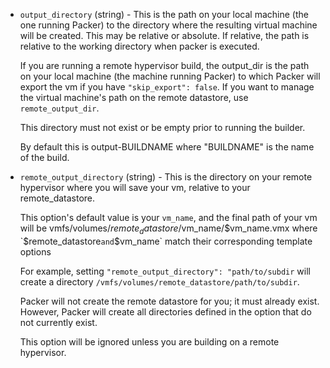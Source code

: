 <!-- Code generated from the comments of the OutputConfig struct in builder/vmware/common/output_config.go; DO NOT EDIT MANUALLY -->

- `output_directory` (string) - This is the path on your local machine (the one running Packer) to the
  directory where the resulting virtual machine will be created.
  This may be relative or absolute. If relative, the path is relative to
  the working directory when packer is executed.
  
  If you are running a remote hypervisor build, the output_dir is the path on your
  local machine (the machine running Packer) to which Packer will export
  the vm if you have `"skip_export": false`. If you want to manage the
  virtual machine's path on the remote datastore, use `remote_output_dir`.
  
  This directory must not exist or be empty prior to running
  the builder.
  
  By default this is output-BUILDNAME where "BUILDNAME" is the name of the
  build.

- `remote_output_directory` (string) - This is the directory on your remote hypervisor where you will save your
  vm, relative to your remote_datastore.
  
  This option's default value is your `vm_name`, and the final path of your
  vm will be vmfs/volumes/$remote_datastore/$vm_name/$vm_name.vmx where
  `$remote_datastore` and `$vm_name` match their corresponding template
  options
  
  For example, setting `"remote_output_directory": "path/to/subdir`
  will create a directory `/vmfs/volumes/remote_datastore/path/to/subdir`.
  
  Packer will not create the remote datastore for you; it must already
  exist. However, Packer will create all directories defined in the option
  that do not currently exist.
  
  This option will be ignored unless you are building on a remote hypervisor.

<!-- End of code generated from the comments of the OutputConfig struct in builder/vmware/common/output_config.go; -->
